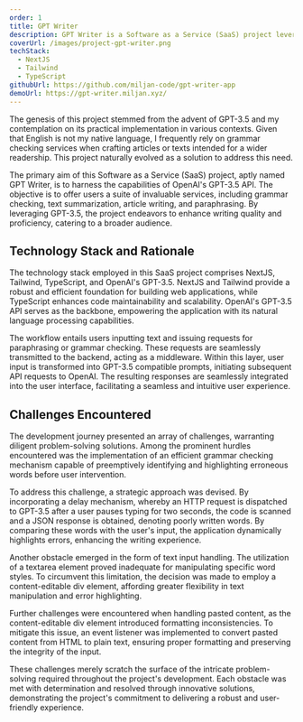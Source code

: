 ```yaml
---
order: 1
title: GPT Writer
description: GPT Writer is a Software as a Service (SaaS) project leveraging OpenAI's GPT-3.5 API to provide users with a suite of valuable services, including grammar checking, text summarization, article writing, and paraphrasing.
coverUrl: /images/project-gpt-writer.png
techStack:
  - NextJS
  - Tailwind
  - TypeScript
githubUrl: https://github.com/miljan-code/gpt-writer-app
demoUrl: https://gpt-writer.miljan.xyz/
---
```


The genesis of this project stemmed from the advent of GPT-3.5 and my contemplation on its practical implementation in various contexts. Given that English is not my native language, I frequently rely on grammar checking services when crafting articles or texts intended for a wider readership. This project naturally evolved as a solution to address this need.

The primary aim of this Software as a Service (SaaS) project, aptly named GPT Writer, is to harness the capabilities of OpenAI's GPT-3.5 API. The objective is to offer users a suite of invaluable services, including grammar checking, text summarization, article writing, and paraphrasing. By leveraging GPT-3.5, the project endeavors to enhance writing quality and proficiency, catering to a broader audience.

## Technology Stack and Rationale

The technology stack employed in this SaaS project comprises NextJS, Tailwind, TypeScript, and OpenAI's GPT-3.5. NextJS and Tailwind provide a robust and efficient foundation for building web applications, while TypeScript enhances code maintainability and scalability. OpenAI's GPT-3.5 API serves as the backbone, empowering the application with its natural language processing capabilities.

The workflow entails users inputting text and issuing requests for paraphrasing or grammar checking. These requests are seamlessly transmitted to the backend, acting as a middleware. Within this layer, user input is transformed into GPT-3.5 compatible prompts, initiating subsequent API requests to OpenAI. The resulting responses are seamlessly integrated into the user interface, facilitating a seamless and intuitive user experience.

## Challenges Encountered

The development journey presented an array of challenges, warranting diligent problem-solving solutions. Among the prominent hurdles encountered was the implementation of an efficient grammar checking mechanism capable of preemptively identifying and highlighting erroneous words before user intervention.

To address this challenge, a strategic approach was devised. By incorporating a delay mechanism, whereby an HTTP request is dispatched to GPT-3.5 after a user pauses typing for two seconds, the code is scanned and a JSON response is obtained, denoting poorly written words. By comparing these words with the user's input, the application dynamically highlights errors, enhancing the writing experience.

Another obstacle emerged in the form of text input handling. The utilization of a textarea element proved inadequate for manipulating specific word styles. To circumvent this limitation, the decision was made to employ a content-editable div element, affording greater flexibility in text manipulation and error highlighting.

Further challenges were encountered when handling pasted content, as the content-editable div element introduced formatting inconsistencies. To mitigate this issue, an event listener was implemented to convert pasted content from HTML to plain text, ensuring proper formatting and preserving the integrity of the input.

These challenges merely scratch the surface of the intricate problem-solving required throughout the project's development. Each obstacle was met with determination and resolved through innovative solutions, demonstrating the project's commitment to delivering a robust and user-friendly experience.
